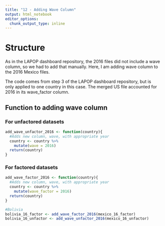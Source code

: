 ```yaml
---
title: "12 - Adding Wave Column"
output: html_notebook
editor_options: 
  chunk_output_type: inline
---
```


# Structure
As in the LAPOP dashboard repository, the 2016 files did not include a wave column, so we had to add that manually. Here, I am adding wave column to the 2016 Mexico files.

The code comes from step 3 of the LAPOP dashboard repository, but is only applied to one country in this case. The merged US file accounted for 2016 in its wave_factor column.

## Function to adding wave column
### For unfactored datasets
```r
add_wave_unfactor_2016 <- function(country){
  #Adds new column, wave, with appropriate year
  country <- country %>%
    mutate(wave = 2016)
  return(country)
}
```

### For factored datasets
```r
add_wave_factor_2016 <- function(country){
  #Adds new column, wave, with appropriate year
  country <- country %>%
    mutate(wave_factor = 2016)
  return(country)
}
```

```r
#Bolivia
bolivia_16_factor <- add_wave_factor_2016(mexico_16_factor)
bolivia_16_unfactor <- add_wave_unfactor_2016(mexico_16_unfactor)
```

